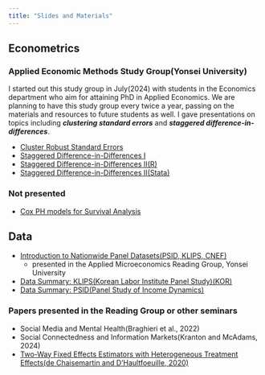 ```yaml
---
title: "Slides and Materials"
---
```


## Econometrics

### Applied Economic Methods Study Group(Yonsei University)
I started out this study group in July(2024) with students in the Economics department who aim for attaining PhD in Applied Economics. We are planning to have this study group every twice a year, passing on the materials and resources to future students as well. I gave presentations on topics including ***clustering standard errors*** and ***staggered difference-in-differences***.

- [Cluster Robust Standard Errors](ref/Cluster_SE.html)
- [Staggered Difference-in-Differences I](https://www.dropbox.com/scl/fi/rrg7puid9k5btqk6cp7n4/sdid1_public.pdf?rlkey=pti5il9zfrzz0xkb4snbbfxa5&dl=0)
- [Staggered Difference-in-Differences II(R)](https://www.dropbox.com/scl/fi/qsgfkb5llvrw2ub25r5b5/sdid2-R-_public.pdf?rlkey=ks39bax5reml0qk9b8umtvhdo&dl=0)
- [Staggered Difference-in-Differences II(Stata)](https://www.dropbox.com/scl/fi/w4r8h13olp1k6zql8kphl/sdid2-STATA-_public.pdf?rlkey=g8cv3iwbfsoud66qd1qin2quu&dl=0)

### Not presented
- [Cox PH models for Survival Analysis](https://wyeconomics.github.io/Duration-and-Hazards/docs/Survival%20Analysis.html#/title-slide)

## Data
- [Introduction to Nationwide Panel Datasets(PSID, KLIPS, CNEF)](https://www.dropbox.com/scl/fi/3jtoo2se7ug6o0io5rugj/nationwide-panel-data-sets_public.pdf?rlkey=jhjsl6cvljn8qif9021ubgd6m&dl=0)
  - presented in the Applied Microeconomics Reading Group, Yonsei University
  
- [Data Summary: KLIPS(Korean Labor Institute Panel Study)(KOR)](https://www.dropbox.com/scl/fi/sjom2vvamipv6i4009vvg/klips_wypark_public.pdf?rlkey=ztmymtq4jdu2ojlrb3dp1nfdq&dl=0)
- [Data Summary: PSID(Panel Study of Income Dynamics)](https://www.dropbox.com/scl/fi/8ao0yx4twyes45kferww6/psid_wypark_public.pdf?rlkey=hyvq9li3hcyjycsgsujk1mzit&dl=0)




### Papers presented in the Reading Group or other seminars
- Social Media and Mental Health(Braghieri et al., 2022)
- Social Connectedness and Information Markets(Kranton and McAdams, 2024)
- [Two-Way Fixed Effects Estimators with Heterogeneous Treatment Effects(de Chaisemartin and D'Haultfoeuille, 2020)](temp/jsc_dch.pdf)

